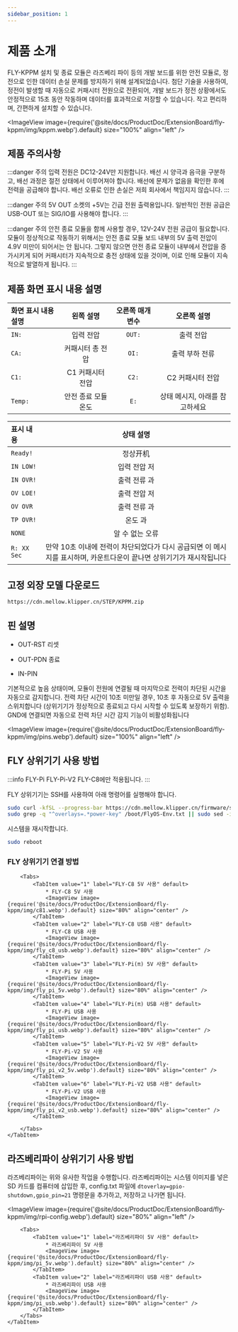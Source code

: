 ```yaml
---
sidebar_position: 1
---
```


# 제품 소개

FLY-KPPM 설치 및 종료 모듈은 라즈베리 파이 등의 개발 보드를 위한 안전 모듈로, 정전으로 인한 데이터 손실 문제를 방지하기 위해 설계되었습니다. 첨단 기술을 사용하여, 정전이 발생할 때 자동으로 커패시터 전원으로 전환되어, 개발 보드가 정전 상황에서도 안정적으로 15초 동안 작동하며 데이터를 효과적으로 저장할 수 있습니다. 작고 편리하며, 간편하게 설치할 수 있습니다.

<ImageView image={require('@site/docs/ProductDoc/ExtensionBoard/fly-kppm/img/kppm.webp').default} size="100%" align="left" />


## 제품 주의사항

:::danger 주의
입력 전원은 DC12-24V만 지원합니다. 배선 시 양극과 음극을 구분하고, 배선 과정은 절전 상태에서 이루어져야 합니다. 배선에 문제가 없음을 확인한 후에 전력을 공급해야 합니다. 배선 오류로 인한 손실은 저희 회사에서 책임지지 않습니다.
:::

:::danger 주의
5V OUT 소켓의 +5V는 긴급 전원 출력용입니다. 일반적인 전원 공급은 USB-OUT 또는 SIG/IO를 사용해야 합니다.
:::

:::danger 주의
안전 종료 모듈을 함께 사용할 경우, 12V-24V 전원 공급이 필요합니다. 모듈이 정상적으로 작동하기 위해서는 안전 종료 모듈 보드 내부의 5V 출력 전압이 4.9V 미만이 되어서는 안 됩니다. 그렇지 않으면 안전 종료 모듈이 내부에서 전압을 증가시키게 되어 커패시터가 지속적으로 충전 상태에 있을 것이며, 이로 인해 모듈이 지속적으로 발열하게 됩니다.
:::


## 제품 화면 표시 내용 설명


| 화면 표시 내용 설명 | 왼쪽 설명 | 오른쪽 매개변수 | 오른쪽 설명 |
| :------------- | :------------------: | :------------------: | :------------------: |
| `IN:` | 입력 전압 | `OUT:` | 출력 전압 |
| `CA:` | 커패시터 총 전압 | `OI:` | 출력 부하 전류 |
| `C1:` | C1 커패시터 전압 | `C2:` | C2 커패시터 전압 |
| `Temp:` | 안전 종료 모듈 온도 | `E:` | 상태 메시지, 아래를 참고하세요 |

| 표시 내용 | 상태 설명 |
| :------------- | :-----------------: |
| `Ready!` | 정상开机 |
| `IN LOW!` | 입력 전압 저 |
| `IN OVR!` | 출력 전류 과 |
| `OV LOE!` | 출력 전압 저 |
| `OV OVR` | 출력 전류 과 |
| `TP OVR!` | 온도 과 |
| `NONE` | 알 수 없는 오류 |
| `R: XX Sec` | 만약 10초 이내에 전력이 차단되었다가 다시 공급되면 이 메시지를 표시하며, 카운트다운이 끝나면 상위기기가 재시작됩니다 |

## 고정 외장 모델 다운로드

```bash
https://cdn.mellow.klipper.cn/STEP/KPPM.zip
```

## 핀 설명

* OUT-RST 리셋
* OUT-PDN 종료

* IN-PIN

기본적으로 높음 상태이며, 모듈이 전원에 연결될 때 마지막으로 전력이 차단된 시간을 자동으로 감지합니다.
전력 차단 시간이 10초 미만일 경우, 10초 후 자동으로 5V 출력을 스위치합니다 (상위기기가 정상적으로 종료되고 다시 시작할 수 있도록 보장하기 위함).
GND에 연결되면 자동으로 전력 차단 시간 감지 기능이 비활성화됩니다

<ImageView image={require('@site/docs/ProductDoc/ExtensionBoard/fly-kppm/img/pins.webp').default} size="100%" align="left" />

## FLY 상위기기 사용 방법

:::info
FLY-Pi FLY-Pi-V2 FLY-C8에만 적용됩니다.
:::

FLY 상위기기는 SSH를 사용하여 아래 명령어를 실행해야 합니다.

```bash
sudo curl -kfSL --progress-bar https://cdn.mellow.klipper.cn/firmware/sun50i-h5-power-key.dtbo -o /boot/dtb/allwinner/overlay/sun50i-h5-power-key.dtbo
sudo grep -q "^overlays=.*power-key" /boot/FlyOS-Env.txt || sudo sed -i '/^overlays=/ s/$/ power-key/' /boot/FlyOS-Env.txt
```

시스템을 재시작합니다.

```bash
sudo reboot
```

### FLY 상위기기 연결 방법

<Tabs>
    <TabItem value="serial" label="FLY 상위기기 연결 방법" default>

        <Tabs>
            <TabItem value="1" label="FLY-C8 5V 사용" default>
                * FLY-C8 5V 사용
                <ImageView image={require('@site/docs/ProductDoc/ExtensionBoard/fly-kppm/img/c81.webp').default} size="80%" align="center" />
            </TabItem>
            <TabItem value="2" label="FLY-C8 USB 사용" default>
                * FLY-C8 USB 사용
                <ImageView image={require('@site/docs/ProductDoc/ExtensionBoard/fly-kppm/img/fly_c8_usb.webp').default} size="80%" align="center" />
            </TabItem>
            <TabItem value="3" label="FLY-Pi(π) 5V 사용" default>
                * FLY-Pi 5V 사용
                <ImageView image={require('@site/docs/ProductDoc/ExtensionBoard/fly-kppm/img/fly_pi_5v.webp').default} size="80%" align="center" />
            </TabItem>
            <TabItem value="4" label="FLY-Pi(π) USB 사용" default>
                * FLY-Pi USB 사용
                <ImageView image={require('@site/docs/ProductDoc/ExtensionBoard/fly-kppm/img/fly_pi_usb.webp').default} size="80%" align="center" />
            </TabItem>
            <TabItem value="5" label="FLY-Pi-V2 5V 사용" default>
                * FLY-Pi-V2 5V 사용
                <ImageView image={require('@site/docs/ProductDoc/ExtensionBoard/fly-kppm/img/fly_pi_v2_5v.webp').default} size="80%" align="center" />
            </TabItem>
            <TabItem value="6" label="FLY-Pi-V2 USB 사용" default>
                * FLY-Pi-V2 USB 사용
                <ImageView image={require('@site/docs/ProductDoc/ExtensionBoard/fly-kppm/img/fly_pi_v2_usb.webp').default} size="80%" align="center" />
            </TabItem>
        
        </Tabs>
    </TabItem>
</Tabs>

## 라즈베리파이 상위기기 사용 방법

라즈베리파이는 위와 유사한 작업을 수행합니다. 라즈베리파이는 시스템 이미지를 넣은 SD 카드를 컴퓨터에 삽입한 후, config.txt 파일에 `dtoverlay=gpio-shutdown,gpio_pin=21` 명령문을 추가하고, 저장하고 나가면 됩니다.

<ImageView image={require('@site/docs/ProductDoc/ExtensionBoard/fly-kppm/img/rpi-config.webp').default} size="80%" align="left" />

<Tabs>
    <TabItem value="serial" label="라즈베리파이 상위기기 연결 방법" default>

        <Tabs>
            <TabItem value="1" label="라즈베리파이 5V 사용" default>
                * 라즈베리파이 5V 사용
                <ImageView image={require('@site/docs/ProductDoc/ExtensionBoard/fly-kppm/img/pi_5v.webp').default} size="80%" align="center" />
            </TabItem>
            <TabItem value="2" label="라즈베리파이 USB 사용" default>
                * 라즈베리파이 USB 사용
                <ImageView image={require('@site/docs/ProductDoc/ExtensionBoard/fly-kppm/img/pi_usb.webp').default} size="80%" align="center" />
            </TabItem>
        </Tabs>
    </TabItem>
</Tabs>